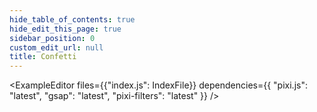 ```yaml
---
hide_table_of_contents: true
hide_edit_this_page: true
sidebar_position: 0
custom_edit_url: null
title: Confetti
---
```


<ExampleEditor
  files={{"index.js": IndexFile}}
  dependencies={{ "pixi.js": "latest", "gsap": "latest", "pixi-filters": "latest" }}
 />

